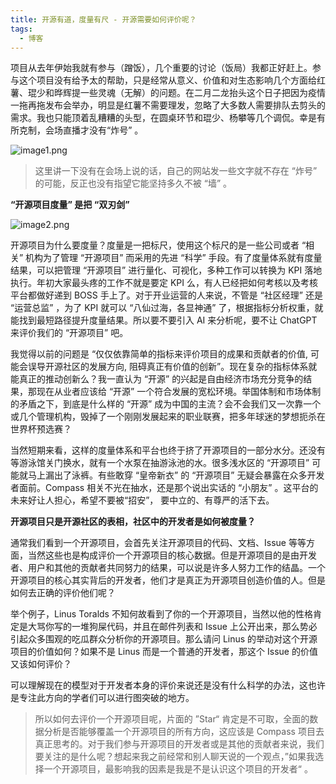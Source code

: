 ```yaml
---
title: 开源有道，度量有尺 - 开源需要如何评价呢？
tags:
  - 博客
---
```


<!--truncate-->

项目从去年伊始我就有参与（蹭饭），几个重要的讨论（饭局）我都正好赶上。参与这个项目没有给予太的帮助，只是经常从意义、价值和对生态影响几个方面给红薯、琨少和晔辉提一些灵魂（无解）的问题。在二月二龙抬头这个日子把因为疫情一拖再拖发布会举办，明显是红薯不需要理发，忽略了大多数人需要排队去剪头的需求。我也只能顶着乱糟糟的头型，在圆桌环节和琨少、杨攀等几个调侃。幸是有所克制，会场直播才没有“炸号” 。

![image1.png](media/image1.jpg)

> 这里讲一下没有在会场上说的话，自己的网站发一些文字就不存在 “炸号” 的可能，反正也没有指望它能坚持多久不被 “墙” 。

**“开源项目度量” 是把 “双刃剑”**

![image2.png](media/image2.jpg)

开源项目为什么要度量？度量是一把标尺，使用这个标尺的是一些公司或者 “相关” 机构为了管理 “开源项目” 而采用的先进 “科学” 手段。有了度量体系就有度量结果，可以把管理 “开源项目” 进行量化、可视化，多种工作可以转换为 KPI 落地执行。年初大家最头疼的工作不就是要定 KPI 么，有人已经把如何考核以及考核平台都做好递到 BOSS 手上了。对于开业运营的人来说，不管是 “社区经理” 还是 “运营总监” ，为了 KPI 就可以 “八仙过海，各显神通” 了，根据指标分析权重，就能找到最短路径提升度量结果。所以要不要引入 AI 来分析呢，要不让 ChatGPT 来评价我们的 “开源项目” 吧。

我觉得以前的问题是 “仅仅依靠简单的指标来评价项目的成果和贡献者的价值, 可能会误导开源社区的发展方向, 阻碍真正有价值的创新”。现在复杂的指标体系就能真正的推动创新么？我一直认为 “开源” 的兴起是自由经济市场充分竞争的结果，那现在从业者应该给 “开源” 一个符合发展的宽松环境。举国体制和市场体制的矛盾之下，到底是什么样的 “开源” 成为中国的主流？会不会我们又一次靠一个或几个管理机构，毁掉了一个刚刚发展起来的职业联赛，把多年球迷的梦想扼杀在世界杯预选赛？

当然短期来看，这样的度量体系和平台也终于挤了开源项目的一部分水分。还没有等游泳馆关门换水，就有一个水泵在抽游泳池的水。很多浅水区的 “开源项目” 可能就马上漏出了泳裤。有些敢穿 “皇帝新衣” 的 “开源项目” 无疑会暴露在众多开发者面前。Compass 相关不光在抽水，还是那个说出实话的 “小朋友” 。这平台的未来好让人担心，希望不要被“招安”， 要中立的、有尊严的活下去。

**开源项目只是开源社区的表相，社区中的开发者是如何被度量？**

通常我们看到一个开源项目，会首先关注开源项目的代码、文档、Issue 等等方面，当然这些也是构成评价一个开源项目的核心数据。但是开源项目的是由开发者、用户和其他的贡献者共同努力的结果，可以说是许多人努力工作的结晶。一个开源项目的核心其实背后的开发者，他们才是真正为开源项目创造价值的人。但是如何去正确的评价他们呢？

举个例子，Linus Toralds 不知何故看到了你的一个开源项目，当然以他的性格肯定是大骂你写的一堆狗屎代码，并且在邮件列表和 Issue 上公开出来，那么势必引起众多围观的吃瓜群众分析你的开源项目。那么请问 Linus 的举动对这个开源项目的价值如何？如果不是 Linus 而是一个普通的开发者，那这个 Issue 的价值又该如何评价？

可以理解现在的模型对于开发者本身的评价来说还是没有什么科学的办法，这也许是专注此方向的学者们可以进行图突破的地方。

> 所以如何去评价一个开源项目呢，片面的 ”Star“ 肯定是不可取，全面的数据分析是否能够覆盖一个开源项目的所有方向，这应该是 Compass 项目去真正思考的。对于我们参与开源项目的开发者或是其他的贡献者来说，我们要关注的是什么呢？想起来我之前经常和别人聊天说的一个观点，”如果我选择一个开源项目，最影响我的因素是我是不是认识这个项目的开发者“ 。
